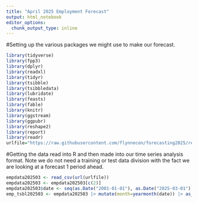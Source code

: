 ```yaml
---
title: "April 2025 Employment Forecast"
output: html_notebook
editor_options: 
  chunk_output_type: inline
---
```




#Setting up the various packages we might use to make our forecast. 
```r
library(tidyverse)
library(fpp3)
library(dplyr)
library(readxl)
library(tidyr)
library(tsibble)
library(tsibbledata)
library(lubridate)
library(feasts)
library(fable)
library(knitr)
library(ggstream)
library(ggpubr)
library(reshape2)
library(report)
library(readr)
urlfile="https://raw.githubusercontent.com/flynnecon/forecasting2025/refs/heads/main/data_files/nfp-assignment.csv"
```
#Getting the data read into R and then made into our time series analysis format. Note we do not need a training or test data division with the fact we are looking at a forecast 1 period ahead.
```r
empdata202503 <- read_csv(url(urlfile))
empdata202503 <- empdata202503[c(2)]
empdata202503$date <- seq(as.Date("2001-01-01"), as.Date("2025-03-01"), by="1 month")
emp_tsbl202503 <- empdata202503 |> mutate(month=yearmonth(date)) |> as_tsibble(index=month)
```
